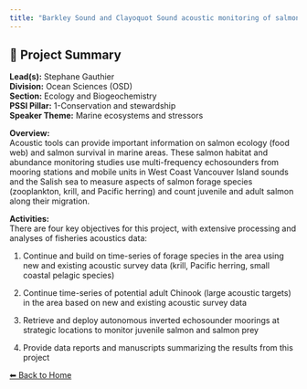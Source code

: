 ---
title: "Barkley Sound and Clayoquot Sound acoustic monitoring of salmon and salmon prey"
---

## 🧬 Project Summary

**Lead(s):** Stephane Gauthier  
**Division:** Ocean Sciences (OSD)  
**Section:** Ecology and Biogeochemistry  
**PSSI Pillar:** 1-Conservation and stewardship  
**Speaker Theme:** Marine ecosystems and stressors  

**Overview:**  
Acoustic tools can provide important information on salmon ecology (food web) and salmon survival in marine areas. These salmon habitat and abundance monitoring studies use multi-frequency echosounders from mooring stations and mobile units in West Coast Vancouver Island sounds and the Salish sea to measure aspects of salmon forage species (zooplankton, krill, and Pacific herring) and count juvenile and adult salmon along their migration.   

**Activities:**  
There are four key objectives for this project, with extensive processing and analyses of fisheries acoustics data:
1) Continue and build on time-series of forage species in the area using new and existing acoustic survey data (krill, Pacific herring, small coastal pelagic species)
2) Continue time-series of potential adult Chinook (large acoustic targets) in the area based on new and existing acoustic survey data
3) Retrieve and deploy autonomous inverted echosounder moorings at strategic locations to monitor juvenile salmon and salmon prey
4) Provide data reports and manuscripts summarizing the results from this project

[⬅ Back to Home](../index.qmd)
